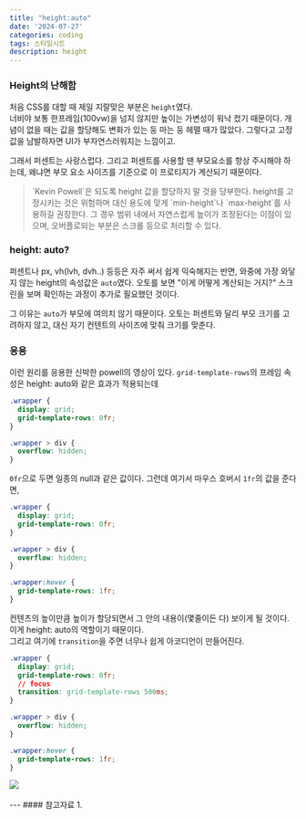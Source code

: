 ```yaml
---
title: "height:auto"
date: '2024-07-27'
categories: coding
tags: 스타일시트
description: height
---
```

<HeadingNavigator />


### Height의 난해함
처음 CSS를 대할 때 제일 지랄맞은 부분은 `height`였다.  
너비야 보통 한프레임(100vw)을 넘지 않지만 높이는 가변성이 워낙 컸기 때문이다. 개념이 없을 때는 값을 할당해도 변화가 있는 둥 마는 둥 헤맬 때가 많았다. 그렇다고 고정값을 남발하자면 UI가 부자연스러워지는 느낌이고.  

그래서 퍼센트는 사랑스럽다. 그리고 퍼센트를 사용할 땐 부모요소를 항상 주시해야 하는데, 왜냐면 부모 요소 사이즈를 기준으로 이 프로티지가 계산되기 때문이다.

> <label className="red" />
> `Kevin Powell`은 되도록 height 값을 할당하지 말 것을 당부한다. height를 고정시키는 것은 위험하며 대신 용도에 맞게 `min-height`나 `max-height`를 사용하길 권장한다. 그 경우 범위 내에서 자연스럽게 높이가 조정된다는 이점이 있으며, 오버플로되는 부분은 스크롤 등으로 처리할 수 있다.

### height: auto?
퍼센트나 px, vh(lvh, dvh..) 등등은 자주 써서 쉽게 익숙해지는 반면, 와중에 가장 와닿지 않는 height의 속성값은 `auto`였다. 오토를 보면 "이게 어떻게 계산되는 거지?" 스크린을 보며 확인하는 과정이 추가로 필요했던 것이다.

그 이유는 `auto`가 부모에 여의치 않기 때문이다. 오토는 퍼센트와 달리 부모 크기를 고려하지 않고, 대신 자기 컨텐트의 사이즈에 맞춰 크기를 맞춘다.

### 응용
이런 원리를 응용한 신박한 powell의 영상이 있다. `grid-template-rows`의 프레임 속성은 height: auto와 같은 효과가 적용되는데
```css
.wrapper {
  display: grid;
  grid-template-rows: 0fr;
}

.wrapper > div {
  overflow: hidden;
}
```

`0fr`으로 두면 일종의 null과 같은 값이다. 그런데 여기서 마우스 호버시 `1fr`의 값을 준다면,

```css mark=10:12
.wrapper {
  display: grid;
  grid-template-rows: 0fr;
}

.wrapper > div {
  overflow: hidden;
}

.wrapper:hover {
  grid-template-rows: 1fr;
}
```

컨텐츠의 높이만큼 높이가 할당되면서 그 안의 내용이(몇줄이든 다) 보이게 될 것이다. 이게 height: auto의 역할이기 때문이다.  
그리고 여기에 `transition`을 주면 너무나 쉽게 아코디언이 만들어진다.
```css
.wrapper {
  display: grid;
  grid-template-rows: 0fr;
  // focus
  transition: grid-template-rows 500ms;
}

.wrapper > div {
  overflow: hidden;
}

.wrapper:hover {
  grid-template-rows: 1fr;
}
```

<Img src='/images/2024/grid height.gif' />

<br/>
<br/>
---
#### 참고자료
1. <Lnk text='The simple trick to transition from height 0 to auto with CSS' href='https://www.youtube.com/watch?v=B_n4YONte5A' />
